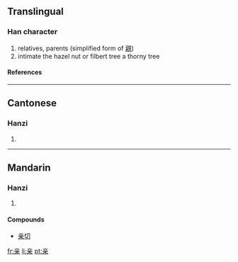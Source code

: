 {{see|親}}

==Translingual==
===Han character===
{{Han char|rn=8|rad=亠|as=07|sn=9|four=|canj=卜廿木 (YTD)}}
# relatives, parents (simplified form of [[親]])
# intimate the hazel nut or filbert tree a thorny tree
====References====
{{Han ref|kx=0089.081|dkj=00311|hdz=42707.070|uh=4EB2|ud=20146}}
----
==Cantonese==
===Hanzi===
{{yue-hanzi|jyut=|y=chan1}}
# {{defn|Cantonese}}
----
==Mandarin==
===Hanzi===
{{cmn-hanzi|tra=親|pin=[[qīn]] ([[qin1]])|wg=ch'in<sup>1</sup>}}
# {{defn|Mandarin}}

====Compounds====
*[[亲切]]

[[fr:亲]]
[[li:亲]]
[[pt:亲]]
